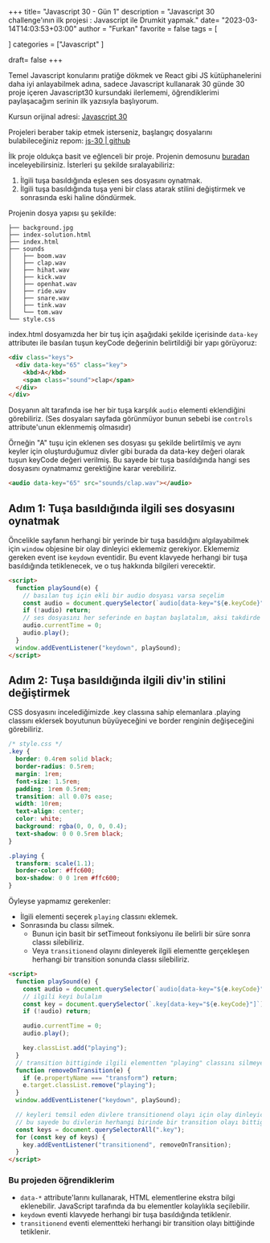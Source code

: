 +++
title= "Javascript 30 - Gün 1"
description = "Javascript 30 challenge'ının ilk projesi : Javascript ile Drumkit yapmak."
date= "2023-03-14T14:03:53+03:00"
author = "Furkan"
favorite = false
tags = [

]
categories = ["Javascript"
]

draft= false
+++

Temel Javascript konularını pratiğe dökmek ve React gibi JS kütüphanelerini daha iyi anlayabilmek adına, sadece Javascript kullanarak 30 günde 30 proje içeren Javascript30 kursundaki ilerlememi, öğrendiklerimi paylaşacağım serinin ilk yazısıyla başlıyorum.

Kursun orijinal adresi: [Javascript 30](https://javascript30.com/)

Projeleri beraber takip etmek isterseniz, başlangıç dosyalarını bulabileceğiniz repom: [js-30 | github](https://github.com/elbaley/js-30)

İlk proje oldukça basit ve eğlenceli bir proje. Projenin demosunu [buradan](https://elbaley.github.io/js-30/01/index-solution.html) inceleyebilirsiniz. İsterleri şu şekilde sıralayabiliriz:

1. İlgili tuşa basıldığında eşlesen ses dosyasını oynatmak.
2. İlgili tuşa basıldığında tuşa yeni bir class atarak stilini değiştirmek ve sonrasında eski haline döndürmek.

Projenin dosya yapısı şu şekilde:

```
├── background.jpg
├── index-solution.html
├── index.html
├── sounds
│   ├── boom.wav
│   ├── clap.wav
│   ├── hihat.wav
│   ├── kick.wav
│   ├── openhat.wav
│   ├── ride.wav
│   ├── snare.wav
│   ├── tink.wav
│   └── tom.wav
└── style.css
```

index.html dosyamızda her bir tuş için aşağıdaki şekilde içerisinde `data-key` attributeı ile basılan tuşun keyCode değerinin belirtildiği bir yapı görüyoruz:

```html
<div class="keys">
  <div data-key="65" class="key">
    <kbd>A</kbd>
    <span class="sound">clap</span>
  </div>
</div>
```

Dosyanın alt tarafında ise her bir tuşa karşılık `audio` elementi eklendiğini görebiliriz. (Ses dosyaları sayfada görünmüyor bunun sebebi ise `controls` attribute'unun eklenmemiş olmasıdır)

Örneğin "A" tuşu için eklenen ses dosyası şu şekilde belirtilmiş ve aynı keyler için oluşturduğumuz divler gibi burada da data-key değeri olarak tuşun keyCode değeri verilmiş. Bu sayede bir tuşa basıldığında hangi ses dosyasını oynatmamız gerektiğine karar verebiliriz.

```html
<audio data-key="65" src="sounds/clap.wav"></audio>
```

## Adım 1: Tuşa basıldığında ilgili ses dosyasını oynatmak

Öncelikle sayfanın herhangi bir yerinde bir tuşa basıldığını algılayabilmek için `window` objesine bir olay dinleyici eklememiz gerekiyor.
Eklememiz gereken event ise `keydown` eventidir. Bu event klavyede herhangi bir tuşa basıldığında tetiklenecek, ve o tuş hakkında bilgileri verecektir.

```html
<script>
  function playSound(e) {
    // basılan tuş için ekli bir audio dosyası varsa seçelim
    const audio = document.querySelector(`audio[data-key="${e.keyCode}"]`);
    if (!audio) return;
    // ses dosyasını her seferinde en baştan başlatalım, aksi takdirde üst üste basıldığında oynatmaya kaldığı yerden devam eder
    audio.currentTime = 0;
    audio.play();
  }
  window.addEventListener("keydown", playSound);
</script>
```

## Adım 2: Tuşa basıldığında ilgili div'in stilini değiştirmek

CSS dosyasını incelediğimizde .key classına sahip elemanlara .playing classını eklersek boyutunun büyüyeceğini ve border renginin değişeceğini görebiliriz.

```css
/* style.css */
.key {
  border: 0.4rem solid black;
  border-radius: 0.5rem;
  margin: 1rem;
  font-size: 1.5rem;
  padding: 1rem 0.5rem;
  transition: all 0.07s ease;
  width: 10rem;
  text-align: center;
  color: white;
  background: rgba(0, 0, 0, 0.4);
  text-shadow: 0 0 0.5rem black;
}

.playing {
  transform: scale(1.1);
  border-color: #ffc600;
  box-shadow: 0 0 1rem #ffc600;
}
```

Öyleyse yapmamız gerekenler:

- İlgili elementi seçerek `playing` classını eklemek.
- Sonrasında bu classı silmek.
  - Bunun için basit bir setTimeout fonksiyonu ile belirli bir süre sonra classı silebiliriz.
  - Veya `transitionend` olayını dinleyerek ilgili elementte gerçekleşen herhangi bir transition sonunda classı silebiliriz.

```html
<script>
  function playSound(e) {
    const audio = document.querySelector(`audio[data-key="${e.keyCode}"]`);
    // ilgili keyi bulalım
    const key = document.querySelector(`.key[data-key="${e.keyCode}"]`);
    if (!audio) return;

    audio.currentTime = 0;
    audio.play();

    key.classList.add("playing");
  }
  // transition bittiginde ilgili elementten "playing" classını silmeye yarayacak fonksiyonu tanımlayalım
  function removeOnTransition(e) {
    if (e.propertyName === "transform") return;
    e.target.classList.remove("playing");
  }
  window.addEventListener("keydown", playSound);

  // keyleri temsil eden divlere transitionend olayı için olay dinleyici ekleyelim
  // bu sayede bu divlerin herhangi birinde bir transition olayı bittiğinde bu fonksiyon tetiklenecek ve 'playing' classı kaldırılacaktır
  const keys = document.querySelectorAll(".key");
  for (const key of keys) {
    key.addEventListener("transitionend", removeOnTransition);
  }
</script>
```

### Bu projeden öğrendiklerim

- `data-*` attribute'larını kullanarak, HTML elementlerine ekstra bilgi eklenebilir. JavaScript tarafında da bu elementler kolaylıkla seçilebilir.
- `keydown` eventi klavyede herhangi bir tuşa basıldığında tetiklenir.
- `transitionend` eventi elementteki herhangi bir transition olayı bittiğinde tetiklenir.
